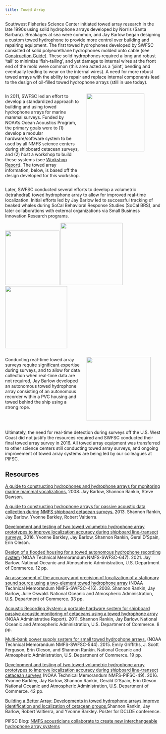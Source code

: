 ```yaml
---
title: Towed Array
---
```


Southwest Fisheries Science Center initiated towed array research in the late 1990s using solid hydrophone arrays developed by Norris (Santa Barbara). Breakages at sea were common, and Jay Barlow began designing a custom towed hydrophone to provide more control over building and repairing equipment. The first towed hydrophones developed by SWFSC consisted of solid polyeurethane hydrophones molded onto cable (see [Construction Guide](https://repository.library.noaa.gov/view/noaa/3620)). These solid hydrophones required a long and robust 'tail' to minimize 'fish-tailing', and yet damage to internal wires at the front end of the mold were common (this area acted as a 'joint', bending and eventually leading to wear on the internal wires). A need for more robust towed arrays with the ability to repair and replace internal components lead to the design of oil-filled towed hydrophone arrays (still in use today).

::: columns
::: {.column width="50%"}
In 2011, SWFSC led an effort to develop a standardized approach to building and using towed hydrophone arrays for marine mammal surveys. Funded by NOAA's Ocean Acoustics Program, the primary goals were to (1) develop a modular hardware/software system to be used by all NMFS science centers during shipboard cetacean surveys, and (2) host a workshop to build these systems (see [Workshop Report](https://github.com/SAEL-SWFSC/SAEL-lab-manual/blob/main/supplemental/ASTWG_FY12_PAMHardwareWorkshop.pdf)). The towed array information, below, is based off the design developed for this workshop.
:::

::: {.column width="50%"}
![](images/towed_modularArray.png){width="186"}
:::
:::

Later, SWFSC conducted several efforts to develop a volumetric (tetrahedral) towed hydrophone array to allow for improved real-time localization. Initial efforts led by Jay Barlow led to successful tracking of beaked whales during SoCal Behavioral Response Studies (SoCal BRS), and later collaborations with external organizations via Small Business Innovation Research programs.

![](images/towed_tetrahedral.jpg){width="175"} ![](images/towed_volumetric.jpg){width="200"} ![](images/towed_trident.jpg){width="200"}

::: columns
::: {.column width="50%"}
Conducting real-time towed array surveys require significant expertise during surveys, and to allow for data collection when real-time data are not required, Jay Barlow developed an autonomous towed hydrophone array consisting of an autonomous recorder within a PVC housing and towed behind the ship using a strong rope.
:::

::: {.column width="50%"}
![](images/towed_autonomousArray.jpg){width="206"}
:::
:::

Ultimately, the need for real-time detection during surveys off the U.S. West Coast did not justify the resources required and SWFSC conducted their final towed array survey in 2016. All towed array equipment was transferred to other science centers still conducting towed array surveys, and ongoing improvement of towed array systems are being led by our colleagues at PIFSC.

## Resources

[A guide to constructing hydrophones and hydrophone arrays for monitoring marine mammal vocalizations.](https://repository.library.noaa.gov/view/noaa/3620) 2008. Jay Barlow, Shannon Rankin, Steve Dawson.

[A guide to constructing hydrophone arrays for passive acoustic data collection during NMFS shipboard cetacean surveys.](https://repository.library.noaa.gov/view/noaa/4443) 2013. Shannon Rankin, Jay Barlow, Yvonne Barkley, Robert Valtierra.

[Development and testing of two towed volumetric hydrophone array prototypes to improve localization accuracy during shipboard line-transect surveys.](https://repository.library.noaa.gov/view/noaa/8699) 2016. Yvonne Barkley, Jay Barlow, Shannon Rankin, Geral D'Spain, Erin Oleson.

[Design of a flooded housing for a towed autonomous hydrophone recording system](https://swfsc-publications.fisheries.noaa.gov/publications/CR/2021/2021Barlow3.pdf) (NOAA Technical Memorandum NMFS-SWFSC-647). 2021. Jay Barlow. National Oceanic and Atmospheric Administration, U.S. Department of Commerce. 12 pp.

[An assessment of the accuracy and precision of localization of a stationary sound source using a two-element towed hydrophone array](https://swfsc-publications.fisheries.noaa.gov/publications/TM/SWFSC/NOAA-TM-NMFS-SWFSC-416.PDF) (NOAA Technical Memorandum NMFS-SWFSC-416). 2008. Shannon Rankin, Jay Barlow, Julie Oswald. National Oceanic and Atmospheric Administration, U.S. Department of Commerce. 33 pp.

[Acoustic Recording System: a portable hardware system for shipboard passive acoustic monitoring of cetaceans using a towed hydrophone array](https://repository.library.noaa.gov/view/noaa/4679) (NOAA Administrative Report). 2011. Shannon Rankin, Jay Barlow. National Oceanic and Atmospheric Administration, U.S. Department of Commerce. 8 pp.

[Multi-bank power supply system for small towed hydrophone arrays.](https://swfsc-publications.fisheries.noaa.gov/publications/TM/SWFSC/NOAA-TM-NMFS-SWFSC-544.pdf) (NOAA Technical Memorandum NMFS-SWFSC-544). 2015. Emily Griffiths, J. Scott Ferguson, Erin Oleson, and Shannon Rankin. National Oceanic and Atmospheric Administration, U.S. Department of Commerce. 19 pp.

[Development and testing of two towed volumetric hydrophone array prototypes to improve localization accuracy during shipboard line-transect cetacean surveys](https://swfsc-publications.fisheries.noaa.gov/publications/CR/2016/2016Barkley.pdf) (NOAA Technical Memorandum NMFS-PIFSC-49). 2016. Yvonne Barkley, Jay Barlow, Shannon Rankin, Gerald D'Spain, Erin Oleson. National Oceanic and Atmospheric Administration, U.S. Department of Commerce. 42 pp.

[Building a Better Array: Developments in towed hydrophone arrays improve identification and localization of cetacean groups.](https://github.com/SAEL-SWFSC/SAEL-lab-manual/blob/main/supplemental/rankin.etal_hydrophone.pdf)Shannon Rankin, Jay Barlow, Robert Valtierra, and Yvonne Barkley. Poster for DCLDE conference.

PIFSC Blog: [NMFS acousticians collaborate to create new interchangeable hydrophone array systems](https://pifscblog.wordpress.com/2012/12/21/nmfs-acousticians-collaborate-to-create-new-interchangeable-hydrophone-array-systems/)
